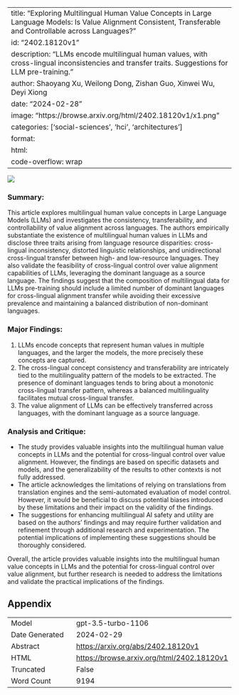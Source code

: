 
---
title: "Exploring Multilingual Human Value Concepts in Large Language Models: Is Value Alignment Consistent, Transferable and Controllable across Languages?"
id: "2402.18120v1"
description: "LLMs encode multilingual human values, with cross-lingual inconsistencies and transfer traits. Suggestions for LLM pre-training."
author: Shaoyang Xu, Weilong Dong, Zishan Guo, Xinwei Wu, Deyi Xiong
date: "2024-02-28"
image: "https://browse.arxiv.org/html/2402.18120v1/x1.png"
categories: ['social-sciences', 'hci', 'architectures']
format:
  html:
    code-overflow: wrap
---

![](https://browse.arxiv.org/html/2402.18120v1/x1.png)

### Summary:
This article explores multilingual human value concepts in Large Language Models (LLMs) and investigates the consistency, transferability, and controllability of value alignment across languages. The authors empirically substantiate the existence of multilingual human values in LLMs and disclose three traits arising from language resource disparities: cross-lingual inconsistency, distorted linguistic relationships, and unidirectional cross-lingual transfer between high- and low-resource languages. They also validate the feasibility of cross-lingual control over value alignment capabilities of LLMs, leveraging the dominant language as a source language. The findings suggest that the composition of multilingual data for LLMs pre-training should include a limited number of dominant languages for cross-lingual alignment transfer while avoiding their excessive prevalence and maintaining a balanced distribution of non-dominant languages.

### Major Findings:
1. LLMs encode concepts that represent human values in multiple languages, and the larger the models, the more precisely these concepts are captured.
2. The cross-lingual concept consistency and transferability are intricately tied to the multilinguality pattern of the models to be extracted. The presence of dominant languages tends to bring about a monotonic cross-lingual transfer pattern, whereas a balanced multilinguality facilitates mutual cross-lingual transfer.
3. The value alignment of LLMs can be effectively transferred across languages, with the dominant language as a source language.

### Analysis and Critique:
- The study provides valuable insights into the multilingual human value concepts in LLMs and the potential for cross-lingual control over value alignment. However, the findings are based on specific datasets and models, and the generalizability of the results to other contexts is not fully addressed.
- The article acknowledges the limitations of relying on translations from translation engines and the semi-automated evaluation of model control. However, it would be beneficial to discuss potential biases introduced by these limitations and their impact on the validity of the findings.
- The suggestions for enhancing multilingual AI safety and utility are based on the authors' findings and may require further validation and refinement through additional research and experimentation. The potential implications of implementing these suggestions should be thoroughly considered.

Overall, the article provides valuable insights into the multilingual human value concepts in LLMs and the potential for cross-lingual control over value alignment, but further research is needed to address the limitations and validate the practical implications of the findings.

## Appendix

|          |          |
|----------|----------|
| Model     | gpt-3.5-turbo-1106       |
| Date Generated     | 2024-02-29       |
| Abstract | [https://arxiv.org/abs/2402.18120v1](https://arxiv.org/abs/2402.18120v1)        |
| HTML     | [https://browse.arxiv.org/html/2402.18120v1](https://browse.arxiv.org/html/2402.18120v1)       |
| Truncated       | False       |
| Word Count       | 9194       |